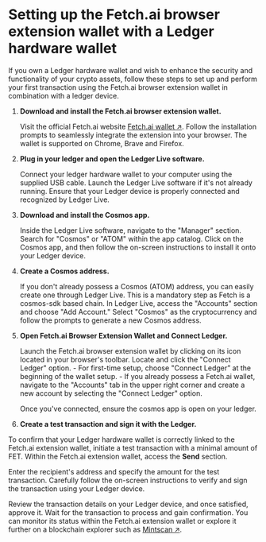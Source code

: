 # Setting up the Fetch.ai browser extension wallet with a Ledger hardware wallet 

If you own a Ledger hardware wallet and wish to enhance the security and functionality of your crypto assets, follow these steps to set up and perform your first transaction using the Fetch.ai browser extension wallet in combination with a ledger device.

1. **Download and install the Fetch.ai browser extension wallet.**

    Visit the official Fetch.ai website [Fetch.ai wallet ↗️](https://fetch.ai/get-fetch-wallet). Follow the installation prompts to seamlessly integrate the extension into your browser.
    The wallet is supported on Chrome, Brave and Firefox.

2. **Plug in your ledger and open the Ledger Live software.**

    Connect your ledger hardware wallet to your computer using the supplied USB cable.  Launch the Ledger Live software if it's not already running. Ensure that your Ledger device is properly connected and recognized by Ledger Live.

3. **Download and install the Cosmos app.**

    Inside the Ledger Live software, navigate to the "Manager" section.
    Search for "Cosmos" or "ATOM" within the app catalog. Click on the Cosmos app, and then follow the on-screen instructions to install it onto your Ledger device.

4. **Create a Cosmos address.**

    If you don't already possess a Cosmos (ATOM) address, you can easily create one through Ledger Live. This is a mandatory step as Fetch is a cosmos-sdk based chain. In Ledger Live, access the "Accounts" section and choose "Add Account." Select "Cosmos" as the cryptocurrency and follow the prompts to generate a new Cosmos address.

5. **Open Fetch.ai Browser Extension Wallet and Connect Ledger.**

    Launch the Fetch.ai browser extension wallet by clicking on its icon located in your browser's toolbar.
    Locate and click the "Connect Ledger" option.
        - For first-time setup, choose "Connect Ledger” at the beginning of the wallet setup.
        - If you already possess a Fetch.ai wallet, navigate to the "Accounts" tab in the upper right corner and create a new account by selecting the "Connect Ledger" option.

    Once you've connected, ensure the cosmos app is open on your ledger.

6. **Create a test transaction and sign it with the Ledger.**

To confirm that your Ledger hardware wallet is correctly linked to the Fetch.ai extension wallet, initiate a test transaction with a minimal amount of FET. Within the Fetch.ai extension wallet, access the **Send** section.

Enter the recipient's address and specify the amount for the test transaction. Carefully follow the on-screen instructions to verify and sign the transaction using your Ledger device.

Review the transaction details on your Ledger device, and once satisfied, approve it. Wait for the transaction to process and gain confirmation. You can monitor its status within the Fetch.ai extension wallet or explore it further on a blockchain explorer such as [Mintscan ↗️](https://www.mintscan.io/fetchai).
